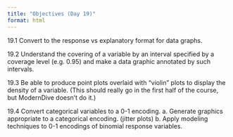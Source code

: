 ```yaml
---
title: "Objectives (Day 19)"
format: html
---
```


19.1 Convert to the response vs explanatory format for data graphs.

19.2 Understand the covering of a variable by an interval specified by a coverage level (e.g. 0.95) and make a data graphic annotated by such intervals.

19.3 Be able to produce point plots overlaid with "violin" plots to display the density of a variable. (This should really go in the first half of the course, but ModernDive doesn't do it.)

19.4 Convert categorical variables to a 0-1 encoding. 
    a. Generate graphics appropriate to a categorical encoding. (jitter plots)
    b. Apply modeling techniques to 0-1 encodings of binomial response variables. 
